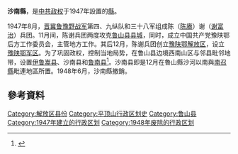 {{expand|time=2014-05-19T04:44:50+00:00}}
{{Hatnote|關於中国古代近代設置的其他沙南縣，請參見：'''[[沙南縣_(消歧義)|沙南縣 (消歧義)]]'''。}}

'''沙南縣'''，是[[中共政权|中共政权]]于1947年設置的[[縣|縣]]。

1947年8月，[[晋冀鲁豫野战军|晋冀鲁豫野战军]]第四、九纵队和三十八军组成陈（[[陈赓|陈赓]]）谢（[[谢富治|谢富治]]）兵团。11月间，陈谢兵团两度攻克[[鲁山县|鲁山县]][[县城|县城]]，同时，成立中国共产党豫陕鄂后方工作委员会，主管地方工作。其后12月，陈谢兵团创立[[豫陕鄂解放区|豫陕鄂解放区]]，设立[[豫陕鄂军区|豫陕鄂军区]]。为了巩固政权，控制当地局势，在鲁山县边境西南山区与邻县毗邻地带，设置[[伊鲁嵩县|伊鲁嵩县]]、沙南县和[[鲁南县|鲁南县]]<ref>{{Cite web |url=http://newpaper.dahe.cn/jrab/html/2007-11/27/content_9221.htm |title=陈谢兵团解放鲁山的前前后后（上） |accessdate=2018-03-25 |author=记者：马国福 |date=2007-11-27 |work= |publisher=大河网 |language=Zh-hans |archive-date=2018-03-24 |archive-url=https://web.archive.org/web/20180324224037/http://newpaper.dahe.cn/jrab/html/2007-11/27/content_9221.htm |dead-url=no }}</ref>。沙南县即是12月在魯山縣沙河以南與[[南召縣|南召縣]]毗連地區所置。1948年6月，沙南縣撤銷。

== 參考資料 ==
{{reflist}}

{{中华民国大陆时期行政区划小作品}}
[[Category:解放区县份|Category:解放区县份]]
[[Category:平顶山行政区划史|Category:平顶山行政区划史]]
[[Category:鲁山县|Category:鲁山县]]
[[Category:1947年建立的行政区划|Category:1947年建立的行政区划]]
[[Category:1948年废除的行政区划|Category:1948年废除的行政区划]]
